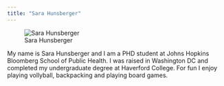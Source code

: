 ```yaml
---
title: "Sara Hunsberger"
---
```


![Sara Hunsberger](PhotofMe.png)

My name is Sara Hunsberger and I am a PHD student at Johns Hopkins Bloomberg School of Public Health. I was raised in Washington DC and completed my undergraduate degree at Haverford College. For fun I enjoy playing vollyball, backpacking and playing board games. 
